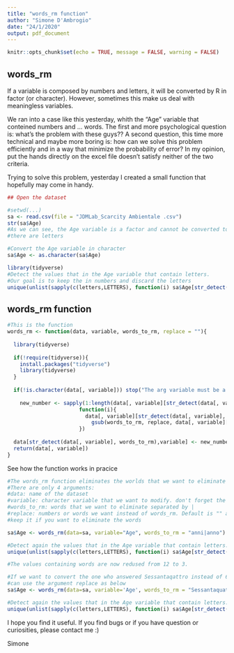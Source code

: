```yaml
---
title: "words_rm function"
author: "Simone D'Ambrogio"
date: "24/1/2020"
output: pdf_document
---
```


```r
knitr::opts_chunk$set(echo = TRUE, message = FALSE, warning = FALSE)
```

## words_rm
If a variable is composed by numbers and letters, it will be converted by R in factor (or character). However, sometimes this make us deal with meaningless variables. 

We ran into a case like this yesterday, whith the "Age" variable that conteined numbers and ... words.
The first and more psychological question is: what's the problem with these guys?? A second question, this time more technical and maybe more boring is: how can we solve this problem efficiently and in a way that minimize the probability of error? In my opinion, put the hands directly on the excel file doesn't satisfy neither of the two criteria.

Trying to solve this problem, yesterday I created a small function that hopefully may come in handy.

```r
## Open the dataset

#setwd(...)
sa <- read.csv(file = "JDMLab_Scarcity Ambientale .csv")
str(sa$Age)
#As we can see, the Age variable is a factor and cannot be converted to numbers as long as 
#there are letters
```

```r
#Convert the Age variable in character
sa$Age <- as.character(sa$Age)

library(tidyverse)
#Detect the values that in the Age variable that contain letters. 
#Our goal is to keep the in numbers and discard the letters
unique(unlist(sapply(c(letters,LETTERS), function(i) sa$Age[str_detect(sa$Age, i)])))
```

## words_rm function

```r
#This is the function
words_rm <- function(data, variable, words_to_rm, replace = ""){
  
  library(tidyverse)
  
  if(!require(tidyverse)){
    install.packages("tidyverse")
    library(tidyverse)
  }
  
  if(!is.character(data[, variable])) stop("The arg variable must be a character!")
  
    new_number <- sapply(1:length(data[, variable][str_detect(data[, variable], words_to_rm)]), 
                       function(i){
                         data[, variable][str_detect(data[, variable], words_to_rm)][i] <- 
                           gsub(words_to_rm, replace, data[, variable][str_detect(data[, variable], words_to_rm)][i])
                       })
  
  data[str_detect(data[, variable], words_to_rm),variable] <- new_number
  return(data[, variable])
}
```

See how the function works in pracice

```r
#The words_rm function eliminates the worlds that we want to eliminate
#There are only 4 arguments:
#data: name of the dataset
#variable: character variable that we want to modify. don't forget the quotation marks
#words_to_rm: words that we want to eliminate separated by |
#replace: numbers or words we want instead of words_rm. Default is "" and you should 
#keep it if you want to eliminate the words

sa$Age <- words_rm(data=sa, variable="Age", words_to_rm = "anni|anno")

#Detect again the values that in the Age variable that contain letters. 
unique(unlist(sapply(c(letters,LETTERS), function(i) sa$Age[str_detect(sa$Age, i)])))

#The values containing words are now redused from 12 to 3. 
```



```r
#If we want to convert the one who answered Sessantaqattro instead of 64, we
#can use the argument replace as below
sa$Age <- words_rm(data=sa, variable='Age', words_to_rm = "Sessantaquattro", replace = "64")

#Detect again the values that in the Age variable that contain letters. 
unique(unlist(sapply(c(letters,LETTERS), function(i) sa$Age[str_detect(sa$Age, i)])))
```

I hope you find it useful. If you find bugs or if you have question or curiosities, please contact me :)

Simone